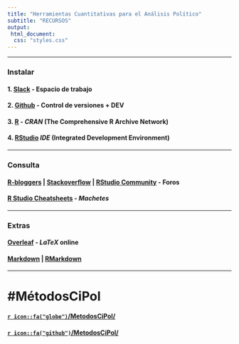 ```yaml
---
title: "Herramientas Cuantitativas para el Análisis Político"
subtitle: "RECURSOS"
output: 
 html_document:
  css: "styles.css"
---
```


---

### Instalar


#### 1. [Slack](https://slack.com/) - Espacio de trabajo

#### 2. [Github](https://github.com) - Control de versiones + DEV 

#### 3. [R](https://cran.r-project.org/) - _CRAN_ (The Comprehensive R Archive Network)

#### 4. [RStudio](https://rstudio.com/products/rstudio/) _IDE_ (Integrated Development Environment)


---

### Consulta

####  [R-bloggers](https://www.r-bloggers.com//) | [Stackoverflow](https://stackoverflow.com/tags/r/) | [RStudio Community](https://community.rstudio.com/) - Foros

####  [R Studio Cheatsheets](https://rstudio.com/resources/cheatsheets/) - _Machetes_


---

### Extras

####  [Overleaf](https://www.overleaf.com/) - _LaTeX_ online 

####  [Markdown](https://packetlife.net/media/library/16/Markdown.pdf) | [RMarkdown](https://rmarkdown.rstudio.com/)


---

#  #MétodosCiPol

#### [`r icon::fa("globe")`/MetodosCiPol/](https://tuqmano.github.io/MetodosCiPol/)

#### [`r icon::fa("github")`/MetodosCiPol/](https://github.com/TuQmano/MetodosCiPol)




